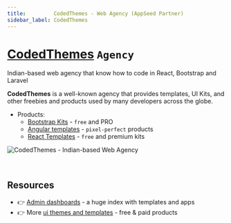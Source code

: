 ```yaml
---
title:         CodedThemes - Web Agency (AppSeed Partner)
sidebar_label: CodedThemes
---
```


# [CodedThemes](https://codedthemes.com/?ref=appseed) `Agency`

<SubHeading>Indian-based web agency that know how to code in React, Bootstrap and Laravel</SubHeading>

**CodedThemes** is a well-known agency that provides templates, UI Kits, and other freebies and products used by many developers across the globe.

- Products: 
  - [Bootstrap Kits](https://codedthemes.com/item/category/templates/bootstrap-admin-templates/?ref=appseed) - `free` and PRO
  - [Angular templates](https://codedthemes.com/item/category/templates/angular-dashboards/?ref=appseed) - `pixel-perfect` products
  - [React Templates](https://codedthemes.com/item/category/templates/react-admin-templates/?ref=appseed) - `free` and premium kits

![CodedThemes - Indian-based Web Agency](https://user-images.githubusercontent.com/51070104/226652590-72c8717e-4d44-4d93-9a22-1889318dab07.png)

<br />

## Resources

- 👉 [Admin dashboards](https://www.admin-dashboards.com/) - a huge index with templates and apps
- 👉 More [ui themes and templates](https://www.ui-themes.com/) - free & paid products
